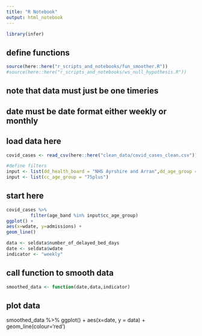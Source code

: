 ```yaml
---
title: "R Notebook"
output: html_notebook
---
```


```r
library(infer)
```

## define functions
```r
source(here::here("r_scripts_and_notebooks/fun_smoother.R"))
#source(here::here("r_scripts_and_notebooks/ws_null_hypothesis.R"))
```

## note that data must just be one timeries
## date must be date format either weekly or monthly

## load data here
```r
covid_cases <- read_csv(here::here("clean_data/covid_cases_clean.csv"))  
```
```r
#define filters
input <- list(dd_health_board = "NHS Ayrshire and Arran",dd_age_group = "All (18plus)")
input <- list(cc_age_group = "75plus")
```


## start here ##
```r
covid_cases %>% 
         filter(age_band %in% input$cc_age_group)
ggplot() +
aes(x=wdate, y=admissions) +
geom_line()
```

```r
data <- seldata$number_of_delayed_bed_days 
date <- seldata$wdate
indicator <- "weekly"
```

## call function to smooth data
```r
smoothed_data <- function(date,data,indicator)
```


## plot data
smoothed_data %>% 
  ggplot() +
    aes(x=date, y = data) +
    geom_line(colour='red') 
